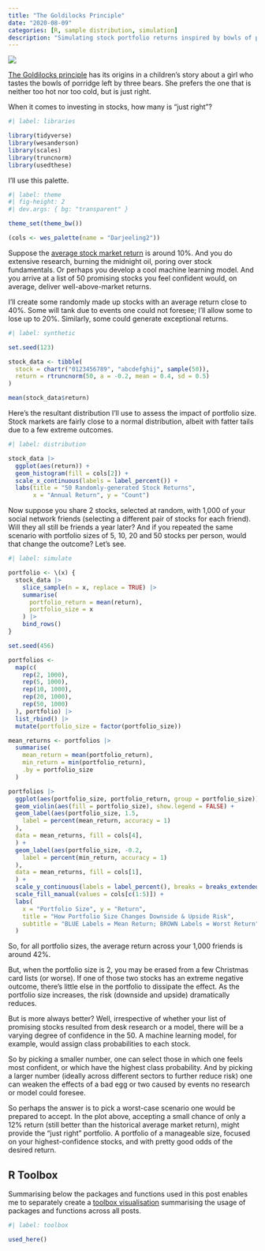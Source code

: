 ```yaml
---
title: "The Goldilocks Principle"
date: "2020-08-09"
categories: [R, sample distribution, simulation]
description: "Simulating stock portfolio returns inspired by bowls of porridge left by three bears"
---
```


![](feature.gif){fig-alt="Three bowls of porridge rest on a long table. The small bowl has no heat rising from it, whilst the largest bowl is steaming hot. The middle bowl, with a spoon wedged in it, looks just right."}

[The Goldilocks principle](https://en.wikipedia.org/wiki/Goldilocks_principle) has its origins in a children's story about a girl who tastes the bowls of porridge left by three bears. She prefers the one that is neither too hot nor too cold, but is just right.

When it comes to investing in stocks, how many is "just right"?

```r
#| label: libraries

library(tidyverse)
library(wesanderson)
library(scales)
library(truncnorm)
library(usedthese)
```

I'll use this palette.

```r
#| label: theme
#| fig-height: 2
#| dev.args: { bg: "transparent" }

theme_set(theme_bw())

(cols <- wes_palette(name = "Darjeeling2"))
```

Suppose the [average stock market return](https://www.investopedia.com/ask/answers/042415/what-average-annual-return-sp-500.asp) is around 10%. And you do extensive research, burning the midnight oil, poring over stock fundamentals. Or perhaps you develop a cool machine learning model. And you arrive at a list of 50 promising stocks you feel confident would, on average, deliver well-above-market returns.

I'll create some randomly made up stocks with an average return close to 40%. Some will tank due to events one could not foresee; I'll allow some to lose up to 20%. Similarly, some could generate exceptional returns.

```r
#| label: synthetic

set.seed(123)

stock_data <- tibble(
  stock = chartr("0123456789", "abcdefghij", sample(50)),
  return = rtruncnorm(50, a = -0.2, mean = 0.4, sd = 0.5)
)

mean(stock_data$return)
```

Here's the resultant distribution I'll use to assess the impact of portfolio size. Stock markets are fairly close to a normal distribution, albeit with fatter tails due to a few extreme outcomes.

```r
#| label: distribution

stock_data |> 
  ggplot(aes(return)) +
  geom_histogram(fill = cols[2]) +
  scale_x_continuous(labels = label_percent()) +
  labs(title = "50 Randomly-generated Stock Returns", 
       x = "Annual Return", y = "Count")
```

Now suppose you share 2 stocks, selected at random, with 1,000 of your social network friends (selecting a different pair of stocks for each friend). Will they all still be friends a year later? And if you repeated the same scenario with portfolio sizes of 5, 10, 20 and 50 stocks per person, would that change the outcome? Let's see.

```r
#| label: simulate

portfolio <- \(x) {
  stock_data |>
    slice_sample(n = x, replace = TRUE) |>
    summarise(
      portfolio_return = mean(return),
      portfolio_size = x
    ) |>
    bind_rows()
}

set.seed(456)

portfolios <-
  map(c(
    rep(2, 1000),
    rep(5, 1000),
    rep(10, 1000),
    rep(20, 1000),
    rep(50, 1000)
  ), portfolio) |>
  list_rbind() |> 
  mutate(portfolio_size = factor(portfolio_size))

mean_returns <- portfolios |>
  summarise(
    mean_return = mean(portfolio_return),
    min_return = min(portfolio_return),
    .by = portfolio_size
  )

portfolios |>
  ggplot(aes(portfolio_size, portfolio_return, group = portfolio_size)) +
  geom_violin(aes(fill = portfolio_size), show.legend = FALSE) +
  geom_label(aes(portfolio_size, 1.5,
    label = percent(mean_return, accuracy = 1)
  ),
  data = mean_returns, fill = cols[4],
  ) +
  geom_label(aes(portfolio_size, -0.2,
    label = percent(min_return, accuracy = 1)
  ),
  data = mean_returns, fill = cols[1],
  ) +
  scale_y_continuous(labels = label_percent(), breaks = breaks_extended(9)) +
  scale_fill_manual(values = cols[c(1:5)]) +
  labs(
    x = "Portfolio Size", y = "Return",
    title = "How Portfolio Size Changes Downside & Upside Risk",
    subtitle = "BLUE Labels = Mean Return; BROWN Labels = Worst Return"
  )
```

So, for all portfolio sizes, the average return across your 1,000 friends is around 42%.

But, when the portfolio size is 2, you may be erased from a few Christmas card lists (or worse). If one of those two stocks has an extreme negative outcome, there's little else in the portfolio to dissipate the effect. As the portfolio size increases, the risk (downside and upside) dramatically reduces.

But is more always better? Well, irrespective of whether your list of promising stocks resulted from desk research or a model, there will be a varying degree of confidence in the 50. A machine learning model, for example, would assign class probabilities to each stock.

So by picking a smaller number, one can select those in which one feels most confident, or which have the highest class probability. And by picking a larger number (ideally across different sectors to further reduce risk) one can weaken the effects of a bad egg or two caused by events no research or model could foresee.

So perhaps the answer is to pick a worst-case scenario one would be prepared to accept. In the plot above, accepting a small chance of only a 12% return (still better than the historical average market return), might provide the "just right" portfolio. A portfolio of a manageable size, focused on your highest-confidence stocks, and with pretty good odds of the desired return.

## R Toolbox

Summarising below the packages and functions used in this post enables me to separately create a [toolbox visualisation](/project/box) summarising the usage of packages and functions across all posts.

```r
#| label: toolbox

used_here()
```
